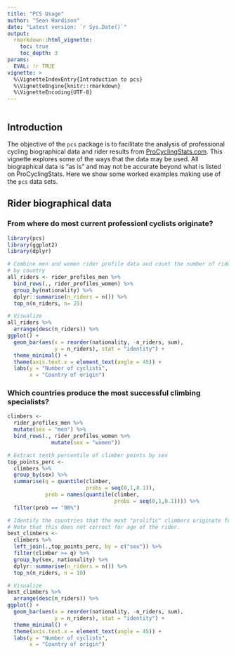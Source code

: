 ```yaml
---
title: "PCS Usage"
author: "Sean Hardison"
date: "Latest version: `r Sys.Date()`"
output:
  rmarkdown::html_vignette:
    toc: true
    toc_depth: 3
params:
  EVAL: !r TRUE
vignette: >
  %\VignetteIndexEntry{Introduction to pcs}
  %\VignetteEngine{knitr::rmarkdown}
  %\VignetteEncoding{UTF-8}
---
```


```r

```

## Introduction

The objective of the `pcs` package is to facilitate the analysis of professional cycling biographical data and rider results from [ProCyclingStats.com](https://procyclingstats.com). This vignette explores some of the ways that the data may be used. All biographical data is "as is" and may not be accurate beyond what is listed on ProCyclingStats. Here we show some worked examples making use of the `pcs` data sets. 

## Rider biographical data

### From where do most current professionl cyclists originate?

```r
library(pcs)
library(ggplot2)
library(dplyr)

# Combine men and women rider profile data and count the number of riders
# by country
all_riders <- rider_profiles_men %>% 
  bind_rows(., rider_profiles_women) %>% 
  group_by(nationality) %>% 
  dplyr::summarise(n_riders = n()) %>% 
  top_n(n_riders, n= 25)

# Visualize
all_riders %>% 
  arrange(desc(n_riders)) %>% 
ggplot() +
  geom_bar(aes(x = reorder(nationality, -n_riders, sum),
               y = n_riders), stat = "identity") +
  theme_minimal() +
  theme(axis.text.x = element_text(angle = 45)) +
  labs(y = "Number of cyclists",
       x = "Country of origin") 
```

### Which countries produce the most successful climbing specialists?

```r
climbers <- 
  rider_profiles_men %>% 
  mutate(sex = "men") %>% 
  bind_rows(., rider_profiles_women %>% 
              mutate(sex = "women"))

# Extract tenth percentile of climber points by sex
top_points_perc <- 
  climbers %>% 
  group_by(sex) %>% 
  summarise(q = quantile(climber, 
                         probs = seq(0,1,0.1)),
            prob = names(quantile(climber, 
                                  probs = seq(0,1,0.1)))) %>% 
  filter(prob == "90%") 

# Identify the countries that the most "prolific" climbers originate from. 
# Note that this does not correct for age of the rider. 
best_climbers <- 
  climbers %>% 
  left_join(.,top_points_perc, by = c("sex")) %>% 
  filter(climber >= q) %>% 
  group_by(sex, nationality) %>% 
  dplyr::summarise(n_riders = n()) %>% 
  top_n(n_riders, n = 10)

# Visualize
best_climbers %>% 
  arrange(desc(n_riders)) %>% 
ggplot() +
  geom_bar(aes(x = reorder(nationality, -n_riders, sum),
               y = n_riders), stat = "identity") +
  theme_minimal() +
  theme(axis.text.x = element_text(angle = 45)) +
  labs(y = "Number of cyclists",
       x = "Country of origin") 
```



